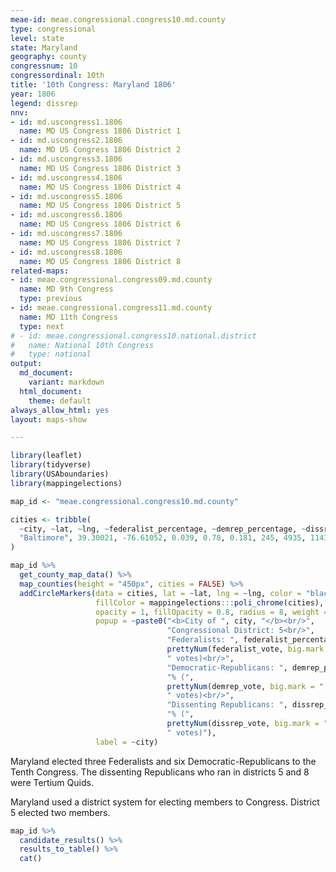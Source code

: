 ```yaml
---
meae-id: meae.congressional.congress10.md.county
type: congressional
level: state
state: Maryland
geography: county
congressnum: 10
congressordinal: 10th
title: '10th Congress: Maryland 1806'
year: 1806
legend: dissrep
nnv:
- id: md.uscongress1.1806
  name: MD US Congress 1806 District 1
- id: md.uscongress2.1806
  name: MD US Congress 1806 District 2
- id: md.uscongress3.1806
  name: MD US Congress 1806 District 3
- id: md.uscongress4.1806
  name: MD US Congress 1806 District 4
- id: md.uscongress5.1806
  name: MD US Congress 1806 District 5
- id: md.uscongress6.1806
  name: MD US Congress 1806 District 6
- id: md.uscongress7.1806
  name: MD US Congress 1806 District 7
- id: md.uscongress8.1806
  name: MD US Congress 1806 District 8
related-maps:
- id: meae.congressional.congress09.md.county
  name: MD 9th Congress
  type: previous
- id: meae.congressional.congress11.md.county
  name: MD 11th Congress
  type: next
# - id: meae.congressional.congress10.national.district
#   name: National 10th Congress
#   type: national
output:
  md_document:
    variant: markdown
  html_document:
    theme: default
always_allow_html: yes
layout: maps-show

---
```


```r
library(leaflet)
library(tidyverse)
library(USAboundaries)
library(mappingelections)

map_id <- "meae.congressional.congress10.md.county"

cities <- tribble(
  ~city, ~lat, ~lng, ~federalist_percentage, ~demrep_percentage, ~dissrep_percentage, ~federalist_vote, ~demrep_vote, ~dissrep_vote,
  "Baltimore", 39.30021, -76.61052, 0.039, 0.78, 0.181, 245, 4935, 1143
)
```

<div class="map">

```r
map_id %>%
  get_county_map_data() %>%
  map_counties(height = "450px", cities = FALSE) %>% 
  addCircleMarkers(data = cities, lat = ~lat, lng = ~lng, color = "black",
                   fillColor = mappingelections:::poli_chrome(cities),
                   opacity = 1, fillOpacity = 0.8, radius = 8, weight = 3,
                   popup = ~paste0("<b>City of ", city, "</b><br/>",
                                   "Congressional District: 5<br/>",
                                   "Federalists: ", federalist_percentage * 100, "% (", 
                                   prettyNum(federalist_vote, big.mark = ","), 
                                   " votes)<br/>",
                                   "Democratic-Republicans: ", demrep_percentage * 100,
                                   "% (", 
                                   prettyNum(demrep_vote, big.mark = ","),
                                   " votes)<br/>",
                                   "Dissenting Republicans: ", dissrep_percentage * 100,
                                   "% (", 
                                   prettyNum(dissrep_vote, big.mark = ","),
                                   " votes)"),
                   label = ~city)
```

</div>

Maryland elected three Federalists and six Democratic-Republicans to the Tenth Congress. The dissenting Republicans who ran in districts 5 and 8 were Tertium Quids.

Maryland used a district system for electing members to Congress. District 5 elected two members.

<div class="results-table">

```r
map_id %>%
  candidate_results() %>%
  results_to_table() %>%
  cat()
```

</div>
